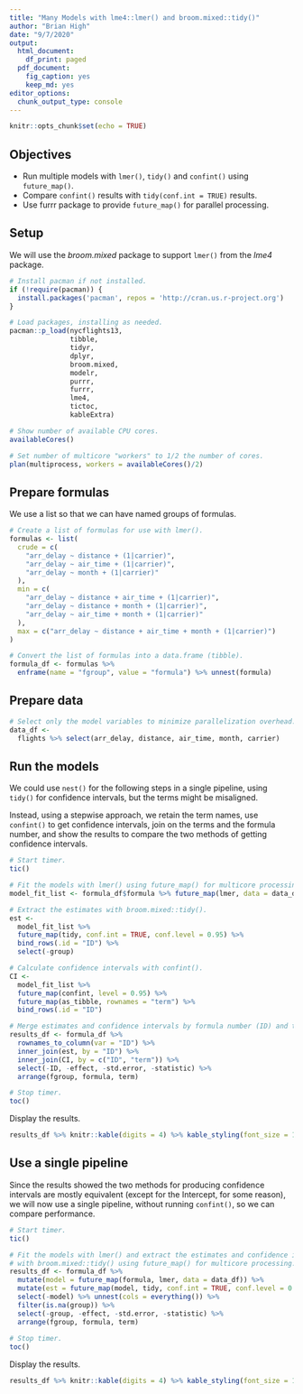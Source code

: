 ```yaml
---
title: "Many Models with lme4::lmer() and broom.mixed::tidy()"
author: "Brian High"
date: "9/7/2020"
output:
  html_document:
    df_print: paged
  pdf_document:
    fig_caption: yes
    keep_md: yes
editor_options:
  chunk_output_type: console
---
```


```r
knitr::opts_chunk$set(echo = TRUE)
```

## Objectives

- Run multiple models with `lmer()`, `tidy()` and `confint()` using `future_map()`.
- Compare `confint()` results with `tidy(conf.int = TRUE)` results.
- Use furrr package to provide `future_map()` for parallel processing.

## Setup

We will use the *broom.mixed* package to support `lmer()` from the *lme4* package.

```r
# Install pacman if not installed.
if (!require(pacman)) {
  install.packages('pacman', repos = 'http://cran.us.r-project.org')
}

# Load packages, installing as needed.
pacman::p_load(nycflights13,
               tibble,
               tidyr,
               dplyr,
               broom.mixed,
               modelr,
               purrr,
               furrr,
               lme4,
               tictoc,
               kableExtra)

# Show number of available CPU cores.
availableCores()

# Set number of multicore "workers" to 1/2 the number of cores.
plan(multiprocess, workers = availableCores()/2)
```

## Prepare formulas

We use a list so that we can have named groups of formulas.

```r
# Create a list of formulas for use with lmer().
formulas <- list(
  crude = c(
    "arr_delay ~ distance + (1|carrier)",
    "arr_delay ~ air_time + (1|carrier)",
    "arr_delay ~ month + (1|carrier)"
  ),
  min = c(
    "arr_delay ~ distance + air_time + (1|carrier)",
    "arr_delay ~ distance + month + (1|carrier)",
    "arr_delay ~ air_time + month + (1|carrier)"
  ),
  max = c("arr_delay ~ distance + air_time + month + (1|carrier)")
)

# Convert the list of formulas into a data.frame (tibble).
formula_df <- formulas %>%
  enframe(name = "fgroup", value = "formula") %>% unnest(formula)
```

## Prepare data

```r
# Select only the model variables to minimize parallelization overhead.
data_df <- 
  flights %>% select(arr_delay, distance, air_time, month, carrier)
```

## Run the models

We could use `nest()` for the following steps in a single pipeline, using 
`tidy()` for confidence intervals, but the terms might be misaligned. 

Instead, using a stepwise approach, we retain the term names, use `confint()` 
to get confidence intervals, join on the terms and the formula number, and 
show the results to compare the two methods of getting confidence intervals.

```r
# Start timer.
tic()

# Fit the models with lmer() using future_map() for multicore processing.
model_fit_list <- formula_df$formula %>% future_map(lmer, data = data_df)

# Extract the estimates with broom.mixed::tidy().
est <- 
  model_fit_list %>%
  future_map(tidy, conf.int = TRUE, conf.level = 0.95) %>%
  bind_rows(.id = "ID") %>%
  select(-group)

# Calculate confidence intervals with confint().
CI <-  
  model_fit_list %>%
  future_map(confint, level = 0.95) %>%
  future_map(as_tibble, rownames = "term") %>%
  bind_rows(.id = "ID")

# Merge estimates and confidence intervals by formula number (ID) and term.
results_df <- formula_df %>%
  rownames_to_column(var = "ID") %>%
  inner_join(est, by = "ID") %>%
  inner_join(CI, by = c("ID", "term")) %>%
  select(-ID, -effect, -std.error, -statistic) %>%
  arrange(fgroup, formula, term)

# Stop timer.
toc()
```

Display the results.

```r
results_df %>% knitr::kable(digits = 4) %>% kable_styling(font_size = 10)
```

## Use a single pipeline

Since the results showed the two methods for producing confidence intervals are
mostly equivalent (except for the Intercept, for some reason), we will now use a 
single pipeline, without running `confint()`, so we can compare performance.

```r
# Start timer.
tic()

# Fit the models with lmer() and extract the estimates and confidence intervals 
# with broom.mixed::tidy() using future_map() for multicore processing.
results_df <- formula_df %>% 
  mutate(model = future_map(formula, lmer, data = data_df)) %>%
  mutate(est = future_map(model, tidy, conf.int = TRUE, conf.level = 0.95)) %>%
  select(-model) %>% unnest(cols = everything()) %>%
  filter(is.na(group)) %>% 
  select(-group, -effect, -std.error, -statistic) %>%
  arrange(fgroup, formula, term)
  
# Stop timer.
toc()
```

Display the results.

```r
results_df %>% knitr::kable(digits = 4) %>% kable_styling(font_size = 10)
```

